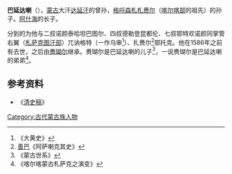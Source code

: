 '''巴延达喇'''（{{bd|1547年||1586年|之前|}}），[[鞑靼_(蒙古)|蒙古]]大汗[[达延汗|达延汗]]的曾孙，[[格哷森札札赉尔|格哷森札札赉尔]]（[[喀尔喀部|喀尔喀部]]的祖先）的孙子。[[阿什海|阿什海]]的长子。

分到的为他与二叔诺颜泰哈坦巴图尔、四叔德勒登昆都伦、七叔鄂特欢诺颜同掌管右翼（[[札萨克图汗部|札萨克图汗部]]）兀讷格特（一作乌审<ref>《大黄史》</ref>）、扎赉尔<ref>[[善巴|善巴]]《阿萨喇克其史》</ref>鄂托克。他在1586年之前有去世，之后由[[赉瑚尔|赉瑚尔]]继承。赉瑚尔是巴延达喇的儿子<ref>《蒙古世系》</ref>，一说赉瑚尔是巴延达喇的弟弟<ref>《喀尔喀蒙古札萨克之演变》</ref>。

==参考资料==
*《[[清史稿|清史稿]]》

[[Category:古代蒙古族人物|Category:古代蒙古族人物]]